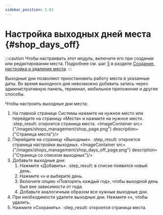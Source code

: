 ```yaml
---
sidebar_position: 5.03
---
```



# Настройка выходных дней места {#shop_days_off}

:::caution
Чтобы настраивать этот модуль, включите его при создании или редактировании места. Подробнее см. шаг [5](shops_creation_and_settings.mdx#step5) в разделе [Создание, настройка и удаление места](shops_creation_and_settings.mdx).
:::

Выходные дни позволяют приостановить работу места в указанные даты. Во время выходного дня невозможно добавить запись через административную панель, терминал, мобильное приложение и другие способы.

Чтобы настроить выходные дни места:
1.  На главной странице Системы нажмите на нужное место или перейдите на страницу «Места» и нажмите на нужное место.
    :step_result: откроется страница места.
    <ImageContainer src={"/images/shops_management/shop_page.png"} description={"Страница места"}/>
2.  Перейдите на страницу «Выходные».
    :step_result: откроется страница настройки выходных.
    <ImageContainer src={"/images/shops_management/shop_days_off_page.png"} description={"Страница со списком выходных"}/>
3.  Добавьте выходные дни:
    1.  Нажмите «Добавить».
        :step_result: в списке появится новый день.
    2.  Нажмите «<Event/>» и выберите день.
    3.  Включите опцию «Повторять каждый год», чтобы выходной день был вне зависимости от года.
    4.  Добавьте аналогичным образом все нужные выходные дни.
4.  При необходимости удалите выходные дни. Нажмите «<RemoveCircleOutline/>», чтобы удалить.
5.  Нажмите «Сохранить».
    :step_result: откроется страница места.

